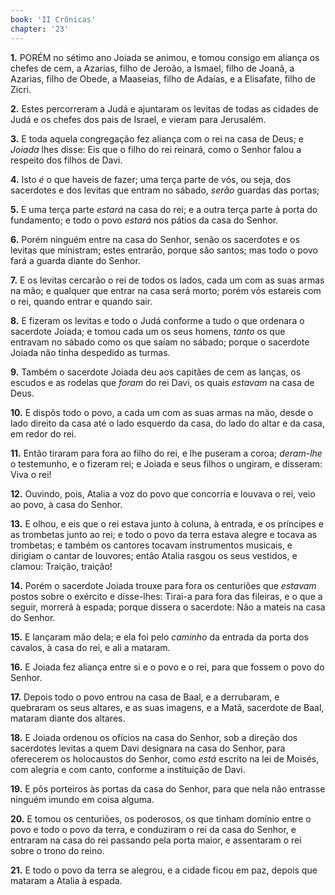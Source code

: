 ```yaml
---
book: 'II Crônicas'
chapter: '23'
---
```


**1.** PORÉM no sétimo ano Joiada se animou, e tomou consigo em aliança os chefes de cem, a Azarias, filho de Jeroão, a Ismael, filho de Joanã, a Azarias, filho de Obede, a Maaseias, filho de Adaías, e a Elisafate, filho de Zicri.

**2.** Estes percorreram a Judá e ajuntaram os levitas de todas as cidades de Judá e os chefes dos pais de Israel, e vieram para Jerusalém.

**3.** E toda aquela congregação fez aliança com o rei na casa de Deus; e *Joiada* lhes disse: Eis que o filho do rei reinará, como o Senhor falou a respeito dos filhos de Davi.

**4.** Isto *é* o que haveis de fazer; uma terça parte de vós, ou seja, dos sacerdotes e dos levitas que entram no sábado, *serão* guardas das portas;

**5.** E uma terça parte *estará* na casa do rei; e a outra terça parte à porta do fundamento; e todo o povo *estará* nos pátios da casa do Senhor.

**6.** Porém ninguém entre na casa do Senhor, senão os sacerdotes e os levitas que ministram; estes entrarão, porque são santos; mas todo o povo fará a guarda diante do Senhor.

**7.** E os levitas cercarão o rei de todos os lados, cada um com as suas armas na mão; e qualquer que entrar na casa será morto; porém vós estareis com o rei, quando entrar e quando sair.

**8.** E fizeram os levitas e todo o Judá conforme a tudo o que ordenara o sacerdote Joiada; e tomou cada um os seus homens, *tanto* os que entravam no sábado como os que saíam no sábado; porque o sacerdote Joiada não tinha despedido as turmas.

**9.** Também o sacerdote Joiada deu aos capitães de cem as lanças, os escudos e as rodelas que *foram* do rei Davi, os quais *estavam* na casa de Deus.

**10.** E dispôs todo o povo, a cada um com as suas armas na mão, desde o lado direito da casa até o lado esquerdo da casa, do lado do altar e da casa, em redor do rei.

**11.** Então tiraram para fora ao filho do rei, e lhe puseram a coroa; *deram-lhe* o testemunho, e o fizeram rei; e Joiada e seus filhos o ungiram, e disseram: Viva o rei!

**12.** Ouvindo, pois, Atalia a voz do povo que concorria e louvava o rei, veio ao povo, à casa do Senhor.

**13.** E olhou, e eis que o rei estava junto à coluna, à entrada, e os príncipes e as trombetas junto ao rei; e todo o povo da terra estava alegre e tocava as trombetas; e também os cantores tocavam instrumentos musicais, e dirigiam o cantar de louvores; então Atalia rasgou os seus vestidos, e clamou: Traição, traição!

**14.** Porém o sacerdote Joiada trouxe para fora os centuriões que *estavam* postos sobre o exército e disse-lhes: Tirai-a para fora das fileiras, e o que a seguir, morrerá à espada; porque dissera o sacerdote: Não a mateis na casa do Senhor.

**15.** E lançaram mão dela; e ela foi pelo *caminho* da entrada da porta dos cavalos, à casa do rei, e ali a mataram.

**16.** E Joiada fez aliança entre si e o povo e o rei, para que fossem o povo do Senhor.

**17.** Depois todo o povo entrou na casa de Baal, e a derrubaram, e quebraram os seus altares, e as suas imagens, e a Matã, sacerdote de Baal, mataram diante dos altares.

**18.** E Joiada ordenou os ofícios na casa do Senhor, sob a direção dos sacerdotes levitas a quem Davi designara na casa do Senhor, para oferecerem os holocaustos do Senhor, como *está* escrito na lei de Moisés, com alegria e com canto, conforme a instituição de Davi.

**19.** E pôs porteiros às portas da casa do Senhor, para que nela não entrasse ninguém imundo em coisa alguma.

**20.** E tomou os centuriões, os poderosos, os que tinham domínio entre o povo e todo o povo da terra, e conduziram o rei da casa do Senhor, e entraram na casa do rei passando pela porta maior, e assentaram o rei sobre o trono do reino.

**21.** E todo o povo da terra se alegrou, e a cidade ficou em paz, depois que mataram a Atalia à espada.